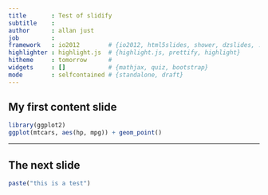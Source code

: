 ```yaml
---
title       : Test of slidify
subtitle    : 
author      : allan just
job         : 
framework   : io2012        # {io2012, html5slides, shower, dzslides, ...}
highlighter : highlight.js  # {highlight.js, prettify, highlight}
hitheme     : tomorrow      # 
widgets     : []            # {mathjax, quiz, bootstrap}
mode        : selfcontained # {standalone, draft}
---
```


## My first content slide

```r
library(ggplot2)
ggplot(mtcars, aes(hp, mpg)) + geom_point()

```

--- 

## The next slide

```r
paste("this is a test")
```




